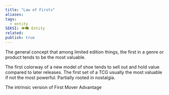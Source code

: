 ```yaml
---
title: "Law of Firsts"
aliases: 
tags:
  - entity
SEKSI: 👁️‍🗨️ Entity
related:
publish: true
---
```



The general concept that among limited edition things, the first in a genre or product tends to be the most valuable.

The first colorway of a new model of shoe tends to sell out and hold value compared to later releases. The first set of a TCG usually the most valuable if not the most powerful. Partially rooted in nostalgia.

The intrinsic version of First Mover Advantage

